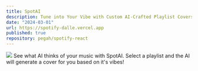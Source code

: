 ```yaml
---
title: SpotAI
description: Tune into Your Vibe with Custom AI-Crafted Playlist Covers 
date: "2024-03-01"
url: https://spotify-dalle.vercel.app
published: true
repository: pegah/spotify-react
---
```



[![](/spotai)](https://spotify-dalle.vercel.app)
See what AI thinks of your music with SpotAI. Select a playlist and the AI will generate a cover for you based on it's vibes!